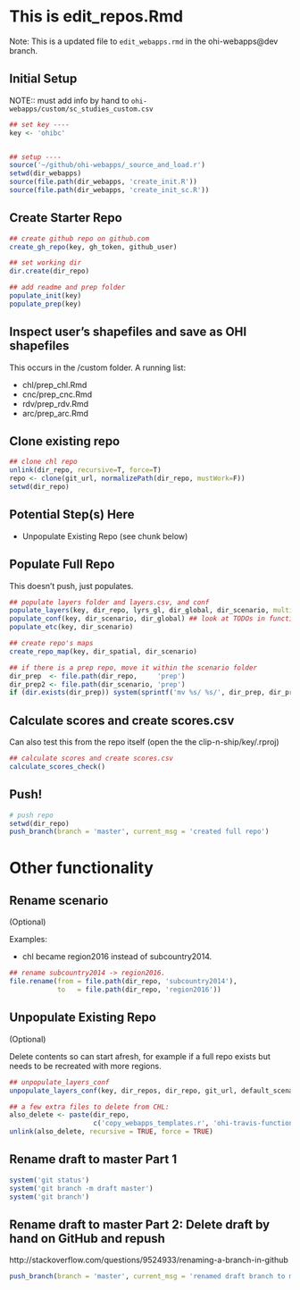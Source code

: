 # This is edit_repos.Rmd
Note: This is a updated file to `edit_webapps.rmd` in the ohi-webapps@dev branch. 

## Initial Setup

NOTE:: must add info by hand to `ohi-webapps/custom/sc_studies_custom.csv`

```r
## set key ----
key <- 'ohibc'


## setup ----
source('~/github/ohi-webapps/_source_and_load.r')
setwd(dir_webapps)
source(file.path(dir_webapps, 'create_init.R'))
source(file.path(dir_webapps, 'create_init_sc.R'))
```


## Create Starter Repo

```r
## create github repo on github.com
create_gh_repo(key, gh_token, github_user)

## set working dir
dir.create(dir_repo)

## add readme and prep folder
populate_init(key)
populate_prep(key)
```

## Inspect user's shapefiles and save as OHI shapefiles

This occurs in the /custom folder. A running list: 

- chl/prep_chl.Rmd
- cnc/prep_cnc.Rmd
- rdv/prep_rdv.Rmd
- arc/prep_arc.Rmd

## Clone existing repo

```r
## clone chl repo
unlink(dir_repo, recursive=T, force=T)
repo <- clone(git_url, normalizePath(dir_repo, mustWork=F))
setwd(dir_repo)
```

## Potential Step(s) Here

- Unpopulate Existing Repo (see chunk below)

## Populate Full Repo
This doesn't push, just populates.

```r
## populate layers folder and layers.csv, and conf
populate_layers(key, dir_repo, lyrs_gl, dir_global, dir_scenario, multi_nation = FALSE)
populate_conf(key, dir_scenario, dir_global) ## look at TODOs in functions.r
populate_etc(key, dir_scenario)

## create repo's maps
create_repo_map(key, dir_spatial, dir_scenario) 

## if there is a prep repo, move it within the scenario folder
dir_prep  <- file.path(dir_repo,     'prep')
dir_prep2 <- file.path(dir_scenario, 'prep')
if (dir.exists(dir_prep)) system(sprintf('mv %s/ %s/', dir_prep, dir_prep2))
```

## Calculate scores and create scores.csv
Can also test this from the repo itself (open the the clip-n-ship/key/.rproj)

```r
## calculate scores and create scores.csv
calculate_scores_check()
```

## Push!

```r
# push repo
setwd(dir_repo)
push_branch(branch = 'master', current_msg = 'created full repo') 
```


# Other functionality

## Rename scenario
(Optional)

Examples: 

- chl became region2016 instead of subcountry2014.

```r
## rename subcountry2014 -> region2016. 
file.rename(from = file.path(dir_repo, 'subcountry2014'),
            to   = file.path(dir_repo, 'region2016'))
```

## Unpopulate Existing Repo
(Optional)

Delete contents so can start afresh, for example if a full repo exists but needs to be recreated with more regions.

```r
## unpopulate_layers_conf
unpopulate_layers_conf(key, dir_repos, dir_repo, git_url, default_scenario)

## a few extra files to delete from CHL: 
also_delete <- paste(dir_repo, 
                     c('copy_webapps_templates.r', 'ohi-travis-functions.R', 'travis-tool.sh'), sep = '/')
unlink(also_delete, recursive = TRUE, force = TRUE)
```

## Rename draft to master Part 1

```r
system('git status')
system('git branch -m draft master')
system('git branch')
```

##  Rename draft to master Part 2: Delete draft by hand on GitHub and repush 
http://stackoverflow.com/questions/9524933/renaming-a-branch-in-github
```r
push_branch(branch = 'master', current_msg = 'renamed draft branch to master branch') 
```

